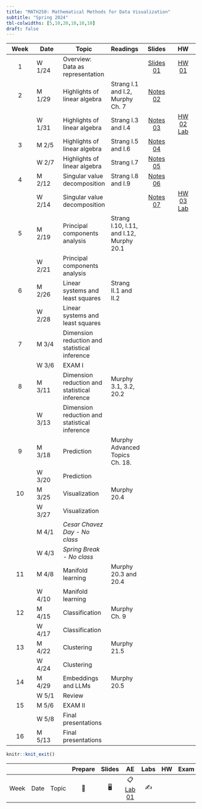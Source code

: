 ```yaml
---
title: "MATH250: Mathematical Methods for Data Visualization"
subtitle: "Spring 2024"
tbl-colwidths: [5,10,20,10,10,10]
draft: false
---
```


::: column-screen-inset-right
| Week | Date   | Topic                                         | Readings                                 |                         Slides                         |                   HW                   |
|:---------:|-----------|-----------|:----------|:---------:|:---------:|
|  1   | W 1/24 | Overview: Data as representation              |                                          | [Slides 01](slides/01_intro.pdf){.label .label-purple} | [HW 01](hw/hw1.pdf){.label .label-red} |
|  2   | M 1/29 | Highlights of linear algebra                  | Strang I.1 and I.2, Murphy Ch. 7         | [Notes 02](slides/02_notes.pdf){.label .label-purple}                                                       |                                        |
|      | W 1/31 | Highlights of linear algebra                  | Strang I.3 and I.4                       |  [Notes 03](slides/03_notes.pdf){.label .label-purple}                                                      |   [HW 02](hw/hw2.pdf){.label .label-red}      [Lab](hw/matrix-algebra-lab.html){.label .label-red}                                |
|  3   | M 2/5  | Highlights of linear algebra                  | Strang I.5 and I.6                       |  [Notes 04](slides/04_notes.pdf){.label .label-purple}                                                       |                                        |
|      | W 2/7  | Highlights of linear algebra                  | Strang I.7                               |  [Notes 05](slides/05_notes.pdf){.label .label-purple}                                                      |                                        |
|  4   | M 2/12 | Singular value decomposition                  | Strang I.8 and I.9                       | [Notes 06](slides/06_notes.pdf){.label .label-purple}                                                        |                                        |
|      | W 2/14 | Singular value decomposition                  |                                          |           [Notes 07](slides/07_notes.pdf){.label .label-purple}                                           |  [HW 03](hw/hw3.pdf){.label .label-red}      [Lab](hw/SVD-lab.html){.label .label-red}                                          |
|  5   | M 2/19 | Principal components analysis                 | Strang I.10, I.11, and I.12, Murphy 20.1 |                                                        |                                        |
|      | W 2/21 | Principal components analysis                 |                                          |                                                        |                                        |
|  6   | M 2/26 | Linear systems and least squares              | Strang II.1 and II.2                     |                                                        |                                        |
|      | W 2/28 | Linear systems and least squares              |                                          |                                                        |                                        |
|  7   | M 3/4  | Dimension reduction and statistical inference |                                          |                                                        |                                        |
|      | W 3/6  | EXAM I                                        |                                          |                                                        |                                        |
|  8   | M 3/11 | Dimension reduction and statistical inference | Murphy 3.1, 3.2, 20.2                    |                                                        |                                        |
|      | W 3/13 | Dimension reduction and statistical inference |                                          |                                                        |                                        |
|  9   | M 3/18 | Prediction                                    | Murphy Advanced Topics Ch. 18.           |                                                        |                                        |
|      | W 3/20 | Prediction                                    |                                          |                                                        |                                        |
|  10  | M 3/25 | Visualization                                 | Murphy 20.4                              |                                                        |                                        |
|      | W 3/27 | Visualization                                 |                                          |                                                        |                                        |
|      | M 4/1  | *Cesar Chavez Day - No class*                 |                                          |                                                        |                                        |
|      | W 4/3  | *Spring Break - No class*                     |                                          |                                                        |                                        |
|  11  | M 4/8  | Manifold learning                             | Murphy 20.3 and 20.4                     |                                                        |                                        |
|      | W 4/10 | Manifold learning                             |                                          |                                                        |                                        |
|  12  | M 4/15 | Classification                                | Murphy Ch. 9                             |                                                        |                                        |
|      | W 4/17 | Classification                                |                                          |                                                        |                                        |
|  13  | M 4/22 | Clustering                                    | Murphy 21.5                              |                                                        |                                        |
|      | W 4/24 | Clustering                                    |                                          |                                                        |                                        |
|  14  | M 4/29 | Embeddings and LLMs                           | Murphy 20.5                              |                                                        |                                        |
|      | W 5/1  | Review                                        |                                          |                                                        |                                        |
|  15  | M 5/6  | EXAM II                                       |                                          |                                                        |                                        |
|      | W 5/8  | Final presentations                           |                                          |                                                        |                                        |
|  16  | M 5/13 | Final presentations                           |                                          |                                                        |                                        |
:::

```r
knitr::knit_exit()
```

|      |      |       | Prepare | Slides |                    AE                    | Labs | HW  | Exam | Project |
|--------|--------|--------|:------:|:------:|:------:|:------:|:------:|:------:|:------:|
| Week | Date | Topic |   📖    |   🖥️   | 📋 [Lab 01](hello){.label .label-purple} |  ✍️  |     |      |         |
